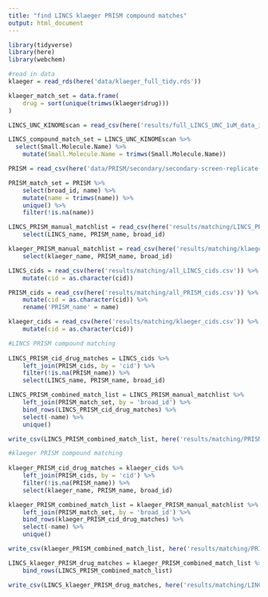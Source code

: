 ```yaml
---
title: "find LINCS klaeger PRISM compound matches"
output: html_document
---
```


```r
library(tidyverse)
library(here)
library(webchem)
```

```r
#read in data
klaeger = read_rds(here('data/klaeger_full_tidy.rds'))

klaeger_match_set = data.frame(
	drug = sort(unique(trimws(klaeger$drug)))
)

LINCS_UNC_KINOMEscan = read_csv(here('results/full_LINCS_UNC_1uM_data_imputed.csv'))

LINCS_compound_match_set = LINCS_UNC_KINOMEscan %>%
  select(Small.Molecule.Name) %>%
	mutate(Small.Molecule.Name = trimws(Small.Molecule.Name))

PRISM = read_csv(here('data/PRISM/secondary/secondary-screen-replicate-treatment-info.csv'))

PRISM_match_set = PRISM %>%
	select(broad_id, name) %>%
	mutate(name = trimws(name)) %>%
	unique() %>%
	filter(!is.na(name))

LINCS_PRISM_manual_matchlist = read_csv(here('results/matching/LINCS_PRISM_match_list_percent_updated.csv')) %>% 
	select(LINCS_name, PRISM_name, broad_id)

klaeger_PRISM_manual_matchlist = read_csv(here('results/matching/klaeger_PRISM_match_list_updated_v2.csv')) %>% 
	select(klaeger_name, PRISM_name, broad_id)

LINCS_cids = read_csv(here('results/matching/all_LINCS_cids.csv')) %>% 
	mutate(cid = as.character(cid))

PRISM_cids = read_csv(here('results/matching/all_PRISM_cids.csv')) %>% 
	mutate(cid = as.character(cid)) %>% 
	rename('PRISM_name' = name)

klaeger_cids = read_csv(here('results/matching/klaeger_cids.csv')) %>% 
	mutate(cid = as.character(cid))


```

```r
#LINCS PRISM compound matching
	
LINCS_PRISM_cid_drug_matches = LINCS_cids %>% 
	left_join(PRISM_cids, by = 'cid') %>% 
	filter(!is.na(PRISM_name)) %>% 
	select(LINCS_name, PRISM_name, broad_id)

LINCS_PRISM_combined_match_list = LINCS_PRISM_manual_matchlist %>% 
	left_join(PRISM_match_set, by = 'broad_id') %>% 
	bind_rows(LINCS_PRISM_cid_drug_matches) %>% 
	select(-name) %>% 
	unique() 

write_csv(LINCS_PRISM_combined_match_list, here('results/matching/PRISM_LINCS_combined_drug_matches.csv'))
```

```r
#klaeger PRISM compound matching
	
klaeger_PRISM_cid_drug_matches = klaeger_cids %>% 
	left_join(PRISM_cids, by = 'cid') %>% 
	filter(!is.na(PRISM_name)) %>% 
	select(klaeger_name, PRISM_name, broad_id)

klaeger_PRISM_combined_match_list = klaeger_PRISM_manual_matchlist %>% 
	left_join(PRISM_match_set, by = 'broad_id') %>% 
	bind_rows(klaeger_PRISM_cid_drug_matches) %>% 
	select(-name) %>% 
	unique()

write_csv(klaeger_PRISM_combined_match_list, here('results/matching/PRISM_klaeger_combined_drug_matches.csv'))
```

```r
LINCS_klaeger_PRISM_drug_matches = klaeger_PRISM_combined_match_list %>% 
	bind_rows(LINCS_PRISM_combined_match_list)

write_csv(LINCS_klaeger_PRISM_drug_matches, here('results/matching/LINCS_PRISM_klaeger_combined_drug_matches_final.csv'))
```

